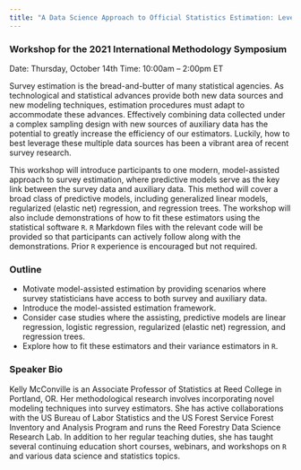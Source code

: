 ```yaml
---
title: "A Data Science Approach to Official Statistics Estimation: Leveraging the Power of Machine Learning Models"
---
```



### Workshop for the 2021 International Methodology Symposium

Date: Thursday, October 14th
Time: 10:00am -- 2:00pm ET


Survey estimation is the bread-and-butter of many statistical agencies. As technological and statistical advances provide both new data sources and new modeling techniques, estimation procedures must adapt to accommodate these advances. Effectively combining data collected under a complex sampling design with new sources of auxiliary data has the potential to greatly increase the efficiency of our estimators.  Luckily, how to best leverage these multiple data sources has been a vibrant area of recent survey research.


This workshop will introduce participants to one modern, model-assisted approach to survey estimation, where predictive models serve as the key link between the survey data and auxiliary data.  This method will cover a broad class of predictive models, including generalized linear models, regularized (elastic net) regression, and regression trees.  The workshop will also include demonstrations of how to fit these estimators using the statistical software `R`.  `R` Markdown files with the relevant code will be provided so that participants can actively follow along with the demonstrations. Prior `R` experience is encouraged but not required.  

### Outline

* Motivate model-assisted estimation by providing scenarios where survey statisticians have access to both survey and auxiliary data.
* Introduce the model-assisted estimation framework.
* Consider case studies where the assisting, predictive models are linear regression, logistic regression, regularized (elastic net) regression, and regression trees.
* Explore how to fit these estimators and their variance estimators in `R`.


### Speaker Bio

Kelly McConville is an Associate Professor of Statistics at Reed College in Portland, OR.  Her methodological research involves incorporating novel modeling techniques into survey estimators.  She has active collaborations with the US Bureau of Labor Statistics and the US Forest Service Forest Inventory and Analysis Program and runs the Reed Forestry Data Science Research Lab.  In addition to her regular teaching duties, she has taught several continuing education short courses, webinars, and workshops on `R` and various data science and statistics topics.  